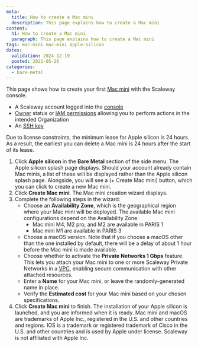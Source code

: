```yaml
---
meta:
  title: How to create a Mac mini
  description: This page explains how to create a Mac mini
content:
  h1: How to create a Mac mini
  paragraph: This page explains how to create a Mac mini
tags: mac-mini mac-mini apple-silicon
dates:
  validation: 2024-12-19
  posted: 2021-05-26
categories:
  - bare-metal
---
```


This page shows how to create your first [Mac mini](/apple-silicon/concepts/#mac-mini) with the Scaleway console.

<Macro id="requirements" />

- A Scaleway account logged into the [console](https://console.scaleway.com)
- [Owner](/iam/concepts/#owner) status or [IAM permissions](/iam/concepts/#permission) allowing you to perform actions in the intended Organization
- An [SSH key](/organizations-and-projects/how-to/create-ssh-key/)

<Message type="important">
  Due to license constraints, the minimum lease for Apple silicon is 24 hours. As a result, the earliest you can delete a Mac mini is 24 hours after the start of its lease.
</Message>

1. Click **Apple silicon** in the **Bare Metal** section of the side menu. The Apple silicon splash page displays.
    <Message type="note">
      Should your account already contain Mac minis, a list of these will be displayed rather than the Apple silicon splash page.
      Alongside, you will see a (+ Create Mac mini) button, which you can click to create a new Mac mini.
    </Message>
2. Click **Create Mac mini**. The Mac mini creation wizard displays.
3. Complete the following steps in the wizard:
    - Choose an **Availability Zone**, which is the geographical region where your Mac mini will be deployed. The available Mac mini configurations depend on the Availability Zone:
      - Mac mini M4, M2 pro, and M2 are available in PARIS 1
      - Mac mini M1 are available in PARIS 3
    - Choose a macOS version. Note that if you choose a macOS other than the one installed by default, there will be a delay of about 1 hour before the Mac mini is made available.
    - Choose whether to activate the **Private Networks 1 Gbps** feature. This lets you attach your Mac mini to one or more Scaleway Private Networks in a [VPC](/vpc/), enabling secure communication with other attached resources.
    - Enter a **Name** for your Mac mini, or leave the randomly-generated name in place.
    - Verify the **Estimated cost** for your Mac mini based on your chosen specifications.
4. Click **Create Mac mini** to finish. The installation of your Apple silicon is launched, and you are informed when it is ready.
    <Message type="note">
      Mac mini and macOS are trademarks of Apple Inc., registered in the U.S. and other countries and regions. IOS is a trademark or registered trademark of Cisco in the U.S. and other countries and is used by Apple under license. Scaleway is not affiliated with Apple Inc.
    </Message>